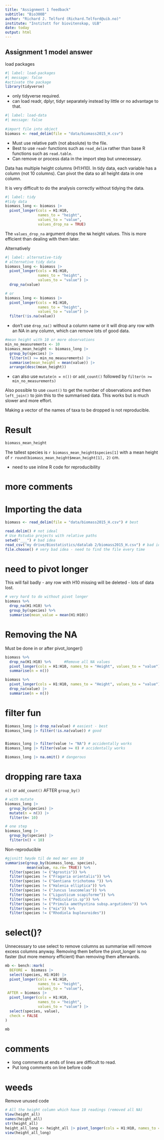 ```yaml
---
title: "Assignment 1 feedback"
subtitle: "Bio300B"
author: "Richard J. Telford (Richard.Telford@uib.no)"
institute: "Institutt for biovitenskap, UiB"
date: today
output: html
---
```


## Assignment 1 model answer

load packages

```r
#| label: load-packages
#| message: false
#activate the package
library(tidyverse)
```

- only tidyverse required.
- can load readr, dplyr, tidyr separately instead by little or no advantage to that.

```r
#| label: load-data
#| message: false
 
#import file into object
biomass <- read_delim(file = "data/biomass2015_H.csv")
```


- Must use relative path (not absolute) to the file.
- Best to use `readr` functions such as `read_delim` rather than base R functions such as `read.table`.
- Can remove or process data in the import step but unnecessary.

Data has multiple height columns (H1:H10). 
In tidy data, each variable has a column (not 10 columns). 
Can pivot the data so all height data in one column.

It is very difficult to do the analysis correctly without tidying the data.

```r
#| label: tidy
#tidy data
biomass_long <- biomass |>
  pivot_longer(cols = H1:H10, 
               names_to = "height", 
               values_to = "value",
               values_drop_na = TRUE)
```

The `values_drop_na` argument drops the `NA` height values.
This is more efficient than dealing with them later. 

Alternatively 

```r
#| label: alternative-tidy
# alternative tidy data
biomass_long <- biomass |>
  pivot_longer(cols = H1:H10, 
               names_to = "height", 
               values_to = "value") |> 
  drop_na(value)

# or
biomass_long <- biomass |>
  pivot_longer(cols = H1:H10, 
               names_to = "height", 
               values_to = "value") |> 
  filter(!is.na(value))

```

- don't use `drop_na()` without a column name or it will drop any row with an NA in any column, which can remove lots of good data.

```r
#mean height with 10 or more observations
min_no_measurements <- 10
biomass_mean_height <- biomass_long |>                     
  group_by(species) |> 
  filter(n() >= min_no_measurements) |> 
  summarise(mean_height = mean(value)) |> 
  arrange(desc(mean_height))
```

- can also use `mutate(n = n())` or `add_count()` followed by `filter(n >= min_no_measurements)`

Also possible to use `count()` to get the number of observations and then `left_join()` to join this to the summarised data. 
This works but is much slower and more effort.

Making a vector of the names of taxa to be dropped is not reproducible.

# Result

```r
biomass_mean_height
```

The tallest species is `r biomass_mean_height$species[1]` with a mean height of `r round(biomass_mean_height$mean_height[1], 2)` cm.

- need to use inline R code for reproducibility

# more comments

# Importing the data

```r
biomass <- read_delim(file = "data/biomass2015_H.csv") # best

read.delim() # not ideal
# Use Rstudio projects with relative paths
setwd("___") # bad idea
read_csv("my drive/Biostatistics/datalab 2/biomass2015_H.csv") # bad idea
file.choose() # very bad idea - need to find the file every time
```
 

# need to pivot longer

This will fail badly - any row with H10 missing will be deleted - lots of data lost.
```r
# very hard to do without pivot longer
biomass %>%
  drop_na(H1:H10) %>% 
  group_by(species) %>% 
  summarise(mean_value = mean(H1:H10))
```

 

# Removing the NA

Must be done in or after pivot_longer()

```r
biomass %>%   
  drop_na(H1:H10) %>%      #Remove all NA values
  pivot_longer(cols = H1:H10, names_to = "Height", values_to = "value") |> 
  summarise(n = n())
```
```r
biomass %>%   
  pivot_longer(cols = H1:H10, names_to = "Height", values_to = "value") |> 
  drop_na(value) |> 
  summarise(n = n())
```






# filter fun

```r
Biomass_long |> drop_na(value) # easiest - best
Biomass_long |> filter(!is.na(value)) # good


Biomass_long |> filter(value != "NA") # accidentally works
Biomass_long |> filter(value >= 0) # accidentally works

Biomass_long |> na.omit() # dangerous
```



# dropping rare taxa

`n()`
or `add_count()` AFTER `group_by()`

```r
# with mutate
biomass_long |> 
  group_by(species) |>  
  mutate(n = n()) |>  
  filter(n< 10)

# one step
biomass_long |> 
  group_by(species) |>  
  filter(n() < 10)

```


Non-reproducible 

```r
#gjsnitt høyde til de med mer enn 10 
summarise(group_by(biomass_long, species),
          mean(value, na.rm= TRUE)) %>% 
  filter(species != ("Agrostis")) %>% 
  filter(species != ("Fragaria orientalis")) %>% 
  filter(species != ("Gentiana trichotoma ")) %>%  
  filter(species != ("Halenia elliptica")) %>%  
  filter(species != ("Juncus leucomelas")) %>%  
  filter(species != ("Ligusticum scapiforme")) %>%  
  filter(species != ("Pedicularis.sp")) %>% 
  filter(species != ("Primula amethystina subsp.argutidens")) %>% 
  filter(species != ("mix")) %>% 
  filter(species != ("Rhodiola bupleuroides"))
```


# select()?

Unnecessary to use select to remove columns as summarise will remove excess columns anyway.
Removing them before the pivot_longer is no faster (but more memory efficient) than removing them afterwards.

```r
mb <- bench::mark(
  BEFORE =  biomass |> 
  select(species, H1:H10) |> 
  pivot_longer(cols = H1:H10, 
               names_to = "height", 
               values_to = "value"),
 AFTER = biomass |>
  pivot_longer(cols = H1:H10, 
               names_to = "height", 
               values_to = "value") |> 
  select(species, value), 
  check = FALSE
)

mb

```




# comments

- long comments at ends of lines are difficult to read.
- Put long comments on line before code

# weeds

Remove unused code

```r
# All the height column which have 10 readings (removed all NA)
View(height_all)
names(height_all)
str(height_all)
height_all_long <- height_all |> pivot_longer(cols = H1:H10, names_to = "heights", values_to = "height")
view(height_all_long)

```






